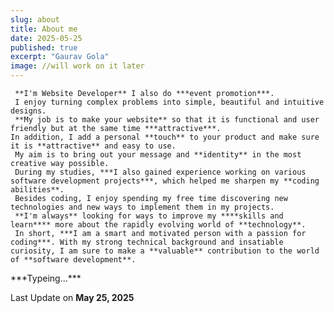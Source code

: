 ```yaml
---
slug: about
title: About me
date: 2025-05-25
published: true
excerpt: "Gaurav Gola"
image: //will work on it later
---
```


     **I'm Website Developer** I also do ***event promotion***.
     I enjoy turning complex problems into simple, beautiful and intuitive designs.
     **My job is to make your website** so that it is functional and user friendly but at the same time ***attractive***.
    In addition, I add a personal **touch** to your product and make sure it is **attractive** and easy to use.
     My aim is to bring out your message and **identity** in the most creative way possible.
     During my studies, ***I also gained experience working on various software development projects***, which helped me sharpen my **coding abilities**.
     Besides coding, I enjoy spending my free time discovering new technologies and new ways to implement them in my projects. 
     **I'm always** looking for ways to improve my ****skills and learn**** more about the rapidly evolving world of **technology**.
     In short, ***I am a smart and motivated person with a passion for coding***. With my strong technical background and insatiable curiosity, I am sure to make a **valuable** contribution to the world of **software development**.
<p className="animate-pulse">
  ***Typeing...***
</p>


Last Update on **May 25, 2025**
